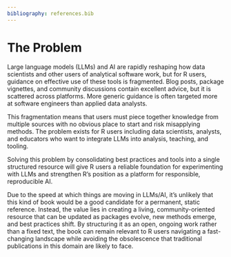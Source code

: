 ```yaml
---
bibliography: references.bib
---
```


# The Problem

Large language models (LLMs) and AI are rapidly reshaping how data scientists and other users of analytical software work, but for R users, guidance on effective use of these tools is fragmented. Blog posts, package vignettes, and community discussions contain excellent advice, but it is scattered across platforms.  More generic guidance is often targeted more at software engineers than applied data analysts.

This fragmentation means that users must piece together knowledge from multiple sources with no obvious place to start and risk misapplying methods.  The problem exists for R users including data scientists, analysts, and educators who want to integrate LLMs into analysis, teaching, and tooling. 

Solving this problem by consolidating best practices and tools into a single structured resource will give R users a reliable foundation for experimenting with LLMs and strengthen R's position as a platform for responsible, reproducible AI.

Due to the speed at which things are moving in LLMs/AI, it's unlikely that this kind of book would be a good candidate for a permanent, static reference. Instead, the value lies in creating a living, community-oriented resource that can be updated as packages evolve, new methods emerge, and best practices shift. By structuring it as an open, ongoing work rather than a fixed text, the book can remain relevant to R users navigating a fast-changing landscape while avoiding the obsolescence that traditional publications in this domain are likely to face.